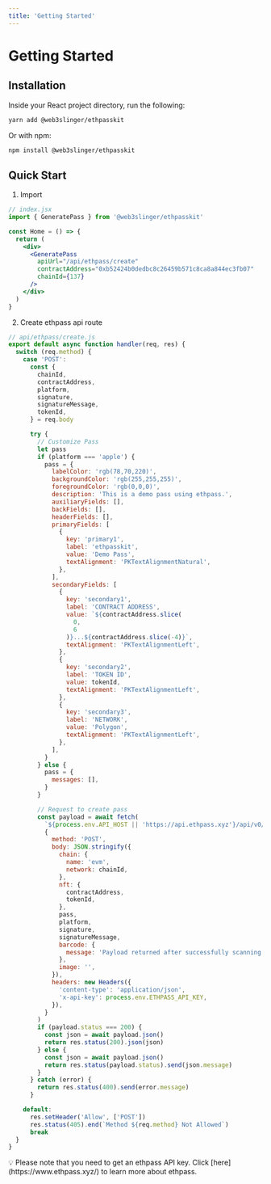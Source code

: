 ```yaml
---
title: 'Getting Started'
---
```


# Getting Started

## Installation

Inside your React project directory, run the following:

```bash
yarn add @web3slinger/ethpasskit
```

Or with npm:

```bash
npm install @web3slinger/ethpasskit
```

## Quick Start

1. Import

```jsx
// index.jsx
import { GeneratePass } from '@web3slinger/ethpasskit'

const Home = () => {
  return (
    <div>
      <GeneratePass
        apiUrl="/api/ethpass/create"
        contractAddress="0xb52424b0dedbc8c26459b571c8ca8a844ec3fb07"
        chainId={137}
      />
    </div>
  )
}
```

2. Create ethpass api route

```jsx
// api/ethpass/create.js
export default async function handler(req, res) {
  switch (req.method) {
    case 'POST':
      const {
        chainId,
        contractAddress,
        platform,
        signature,
        signatureMessage,
        tokenId,
      } = req.body

      try {
        // Customize Pass
        let pass
        if (platform === 'apple') {
          pass = {
            labelColor: 'rgb(78,70,220)',
            backgroundColor: 'rgb(255,255,255)',
            foregroundColor: 'rgb(0,0,0)',
            description: 'This is a demo pass using ethpass.',
            auxiliaryFields: [],
            backFields: [],
            headerFields: [],
            primaryFields: [
              {
                key: 'primary1',
                label: 'ethpasskit',
                value: 'Demo Pass',
                textAlignment: 'PKTextAlignmentNatural',
              },
            ],
            secondaryFields: [
              {
                key: 'secondary1',
                label: 'CONTRACT ADDRESS',
                value: `${contractAddress.slice(
                  0,
                  6
                )}...${contractAddress.slice(-4)}`,
                textAlignment: 'PKTextAlignmentLeft',
              },
              {
                key: 'secondary2',
                label: 'TOKEN ID',
                value: tokenId,
                textAlignment: 'PKTextAlignmentLeft',
              },
              {
                key: 'secondary3',
                label: 'NETWORK',
                value: 'Polygon',
                textAlignment: 'PKTextAlignmentLeft',
              },
            ],
          }
        } else {
          pass = {
            messages: [],
          }
        }

        // Request to create pass
        const payload = await fetch(
          `${process.env.API_HOST || 'https://api.ethpass.xyz'}/api/v0/passes`,
          {
            method: 'POST',
            body: JSON.stringify({
              chain: {
                name: 'evm',
                network: chainId,
              },
              nft: {
                contractAddress,
                tokenId,
              },
              pass,
              platform,
              signature,
              signatureMessage,
              barcode: {
                message: 'Payload returned after successfully scanning a pass',
              },
              image: '',
            }),
            headers: new Headers({
              'content-type': 'application/json',
              'x-api-key': process.env.ETHPASS_API_KEY,
            }),
          }
        )
        if (payload.status === 200) {
          const json = await payload.json()
          return res.status(200).json(json)
        } else {
          const json = await payload.json()
          return res.status(payload.status).send(json.message)
        }
      } catch (error) {
        return res.status(400).send(error.message)
      }

    default:
      res.setHeader('Allow', ['POST'])
      res.status(405).end(`Method ${req.method} Not Allowed`)
      break
  }
}
```

<div className="bg-orange-50 border border-orange-100 text-amber-700 rounded-xl w-full p-4">
  💡 Please note that you need to get an ethpass API key. Click
  [here](https://www.ethpass.xyz/) to learn more about ethpass.
</div>
